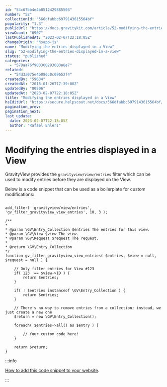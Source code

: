 ```yaml
---
id: "54c67bb4e4b0512429885503"
number: "52"
collectionId: "566dfabbc6979143615564bf"
popularity: "1.3"
publicUrl: "https://docs.gravitykit.com/article/52-modifying-the-entries-displayed-in-a-view"
viewCount: "6907"
lastPublishedAt: "2023-02-07T22:18:05Z"
changeOrigin: "hsapp-js"
name: "Modifying the entries displayed in a View"
slug: "52-modifying-the-entries-displayed-in-a-view"
status: "published"
categories: 
  - "579aa76f903360293603a8e7"
related: 
  - "54d3a075e4b086c0c09652f4"
createdBy: "59634"
createdAt: "2015-01-26T17:39:00Z"
updatedBy: "80506"
updatedAt: "2023-02-07T22:18:05Z"
title: "Modifying the entries displayed in a View"
hsEditUrl: "https://secure.helpscout.net/docs/566dfabbc6979143615564bf/article/54c67bb4e4b0512429885503"
pagination_prev: 
pagination_next: 
last_update:
  date: 2023-02-07T22:18:05Z
  author: "Rafael Ehlers"
---
```


# Modifying the entries displayed in a View

GravityView provides the `gravityview/view/entries` filter which can be used to modify entries before they are displayed on the View.

Below is a code snippet that can be used as a boilerplate for custom modifications:

```

add_filter( 'gravityview/view/entries', 'gv_filter_gravityview_view_entries', 10, 3 );

/**
*
* @param \GV\Entry_Collection $entries The entries for this view.
* @param \GV\View $view The view.
* @param \GV\Request $request The request.
*
* @return \GV\Entry_Collection
*/
function gv_filter_gravityview_view_entries( $entries, $view = null, $request = null ) {

	// Only filter entries for View #123
	if( 123 !== $view->ID ) {
		return $entries;
	}

	if( ! $entries instanceof \GV\Entry_Collection ) {
		return $entries;
	}

	// There's no way to remove entries from a collection; instead, we just create a new one
	$return = new \GV\Entry_Collection();

	foreach( $entries->all() as $entry ) {

		// Your custom code here!
	}

	return $return;
}
```


:::info

[How to add this code snippet to your website](https://docs.gravitykit.com/article/210-where-to-put-code-samples).

:::

 